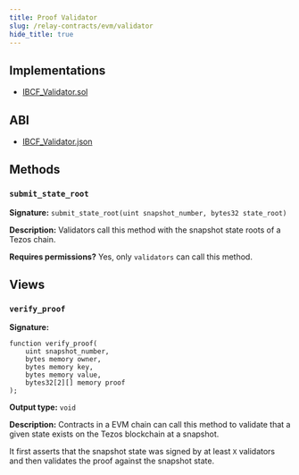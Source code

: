 ```yaml
---
title: Proof Validator
slug: /relay-contracts/evm/validator
hide_title: true
---
```


## Implementations

- [IBCF_Validator.sol](https://github.com/Acurast/acurast-hyperdrive/blob/main/contracts/evm/IBCF_Validator.sol)

## ABI

- [IBCF_Validator.json](https://github.com/Acurast/acurast-hyperdrive/blob/main/__SNAPSHOTS__/compilation/evm/IBCF_Validator.json)

## Methods

### `submit_state_root`

**Signature:** `submit_state_root(uint snapshot_number, bytes32 state_root)`

**Description:** Validators call this method with the snapshot state roots of a Tezos chain.

**Requires permissions?** Yes, only `validators` can call this method.

<div class="padding-vert--md"></div>

## Views

### `verify_proof`

**Signature:**

```
function verify_proof(
    uint snapshot_number,
    bytes memory owner,
    bytes memory key,
    bytes memory value,
    bytes32[2][] memory proof
);
```

**Output type:** `void`

**Description:**
Contracts in a EVM chain can call this method to validate that a given state exists on the Tezos blockchain at a snapshot.

It first asserts that the snapshot state was signed by at least `X` validators and then validates the proof against the snapshot state.
